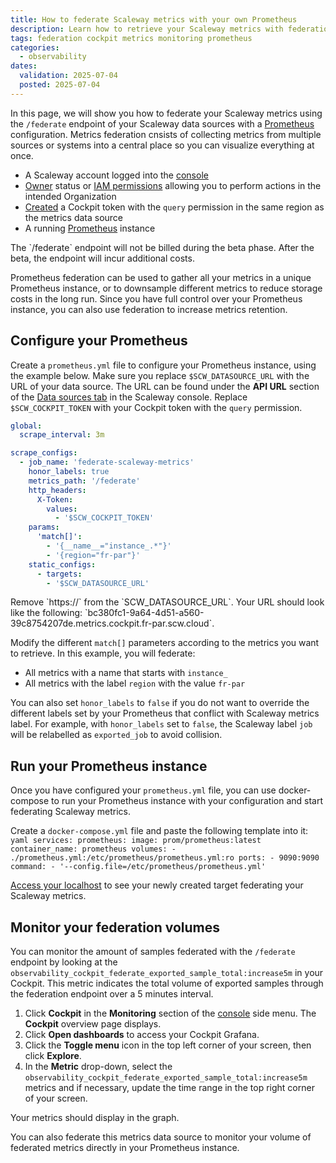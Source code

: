 ```yaml
---
title: How to federate Scaleway metrics with your own Prometheus
description: Learn how to retrieve your Scaleway metrics with federation and reuse them within your own Prometheus with this step-by-step guide.
tags: federation cockpit metrics monitoring prometheus
categories:
  - observability
dates:
  validation: 2025-07-04
  posted: 2025-07-04
---
```



In this page, we will show you how to federate your Scaleway metrics using the `/federate` endpoint of your Scaleway data sources with a [Prometheus](https://prometheus.io) configuration. Metrics federation cnsists of collecting metrics from multiple sources or systems into a central place so you can visualize everything at once.

<Requirements />

 - A Scaleway account logged into the [console](https://console.scaleway.com)
 - [Owner](/iam/concepts/#owner) status or [IAM permissions](/iam/concepts/#permission) allowing you to perform actions in the intended Organization
 - [Created](/cockpit/how-to/create-token/) a Cockpit token with the `query` permission in the same region as the metrics data source
 - A running [Prometheus](https://prometheus.io) instance

<Message type="note">
  The `/federate` endpoint will not be billed during the beta phase. After the beta, the endpoint will incur additional costs.
</Message>

Prometheus federation can be used to gather all your metrics in a unique Prometheus instance, or to downsample different metrics to reduce storage costs in the long run.
Since you have full control over your Prometheus instance, you can also use federation to increase metrics retention.

## Configure your Prometheus

Create a `prometheus.yml` file to configure your Prometheus instance, using the example below.
Make sure you replace `$SCW_DATASOURCE_URL` with the URL of your data source. The URL can be found under the **API URL** section of the [Data sources tab](https://console.scaleway.com/cockpit/dataSource) in the Scaleway console. Replace `$SCW_COCKPIT_TOKEN` with your Cockpit token with the `query` permission.

```yaml
global:
  scrape_interval: 3m

scrape_configs:
  - job_name: 'federate-scaleway-metrics'
    honor_labels: true
    metrics_path: '/federate'
    http_headers:
      X-Token:
        values:
          - '$SCW_COCKPIT_TOKEN'
    params:
      'match[]':
        - '{__name__="instance_.*"}'
        - '{region="fr-par"}'
    static_configs:
      - targets:
        - '$SCW_DATASOURCE_URL'
```

<Message type="important">
  Remove `https://` from the `SCW_DATASOURCE_URL`. Your URL should look like the following: `bc380fc1-9a64-4d51-a560-39c8754207de.metrics.cockpit.fr-par.scw.cloud`.
</Message>

Modify the different `match[]` parameters according to the metrics you want to retrieve. In this example, you will federate:
  - All metrics with a name that starts with `instance_`
  - All metrics with the label `region` with the value `fr-par`

You can also set `honor_labels` to `false` if you do not want to override the different labels set by your Prometheus that conflict with Scaleway metrics label.
For example, with `honor_labels` set to `false`, the Scaleway label `job` will be relabelled as `exported_job` to avoid collision.

## Run your Prometheus instance

Once you have configured your `prometheus.yml` file, you can use docker-compose to run your Prometheus instance with your configuration and start federating Scaleway metrics.

Create a `docker-compose.yml` file and paste the following template into it:
    ```yaml
    services:
      prometheus:
        image: prom/prometheus:latest
        container_name: prometheus
        volumes:
          - ./prometheus.yml:/etc/prometheus/prometheus.yml:ro
        ports:
          - 9090:9090
        command:
          - '--config.file=/etc/prometheus/prometheus.yml'
    ```

[Access your localhost](http://localhost:9090/targets) to see your newly created target federating your Scaleway metrics.

## Monitor your federation volumes

You can monitor the amount of samples federated with the `/federate` endpoint by looking at the `observability_cockpit_federate_exported_sample_total:increase5m` in your Cockpit.
This metric indicates the total volume of exported samples through the federation endpoint over a 5 minutes interval.

1. Click **Cockpit** in the **Monitoring** section of the [console](https://console.scaleway.com/) side menu. The **Cockpit** overview page displays.
2. Click **Open dashboards** to access your Cockpit Grafana.
3. Click the **Toggle menu** icon in the top left corner of your screen, then click **Explore**.
4. In the **Metric** drop-down, select the `observability_cockpit_federate_exported_sample_total:increase5m` metrics and if necessary, update the time range in the top right corner of your screen.

Your metrics should display in the graph.

<Message type="note">
  You can also federate this metrics data source to monitor your volume of federated metrics directly in your Prometheus instance.
</Message>
